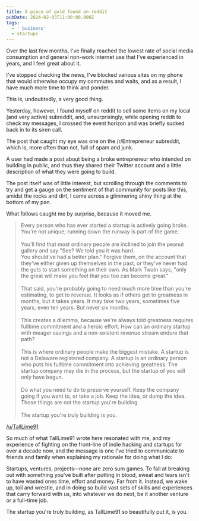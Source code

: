 ```yaml
---
title: A piece of gold found on reddit
pubDate: 2024-02-03T11:00:00.000Z
tags:
  - ' business'
  - startups
---
```


Over the last few months, I've finally reached the lowest rate of social media consumption and general non-work internet use that I've experienced in years, and I feel great about it.

I've stopped checking the news, I've blocked various sites on my phone that would otherwise occupy my commutes and waits, and as a result, I have much more time to think and ponder.

This is, undoubtedly, a very good thing.

Yesterday, however, I found myself on reddit to sell some items on my local (and very active) subreddit, and, unsurprisingly, while opening reddit to check my messages, I crossed the event horizon and was briefly sucked back in to its siren call.

The post that caught my eye was one on the /r/Entrepreneur subreddit, which is, more often than not, full of spam and junk.

A user had made a post about being a broke entrepreneur who intended on building in public, and thus they shared their Twitter account and a little description of what they were going to build.

The post itself was of little interest, but scrolling through the comments to try and get a gauge on the sentiment of that community for posts like this, amidst the rocks and dirt, I came across a glimmering shiny thing at the bottom of my pan.

What follows caught me by surprise, because it moved me.

> Every person who has ever started a startup is actively going broke. You're not unique; running down the runway is part of the game.\
> \
> You'll find that most ordinary people are inclined to join the peanut gallery and say "See? We told you it was hard. \
> You should've had a better plan." Forgive them, on the account that they've either given up themselves in the past, or they've never had the guts to start something on their own. As Mark Twain says, "only the great will make you feel that you too can become great."\
> \
> That said, you're probably going to need much more time than you're estimating, to get to revenue. It looks as if others get to greatness in months, but it takes years. It may take two years, sometimes five years, even ten years. But never six months.\
> \
> This creates a dilemma, because we're always told greatness requires fulltime commitment and a heroic effort. How can an ordinary startup with meager savings and a non-existent revenue stream endure that path?\
> \
> This is where ordinary people make the biggest mistake. A startup is not a Delaware registered company. A startup is an ordinary person who puts his fulltime commitment into achieving greatness. The startup company may die in the process, but the startup of you will only have begun.\
> \
> Do what you need to do to preserve yourself. Keep the company going if you want to, or take a job. Keep the idea, or dump the idea. Those things are not the startup you're building.\
> \
> The startup you're truly building is you.

[/u/TallLime91](https://www.reddit.com/r/Entrepreneur/comments/1agzpof/comment/kokus61/?utm_source=share\&utm_medium=web2x\&context=3)

So much of what TallLime91 wrote here resonated with me, and my experience of fighting on the front-line of indie hacking and startups for over a decade now, and the message is one I've tried to communicate to friends and family when explaining my rationale for doing what I do:

Startups, ventures, projects—none are zero sum games. To fail at breaking out with something you've built after putting in blood, sweat and tears isn't to have wasted ones time, effort and money. Far from it. Instead, we wake up, toil and wrestle, and in doing so build vast sets of skills and experiences that carry forward with us, into whatever we do next, be it another venture or a full-time job.

The startup you're truly building, as TallLime91 so beautifully put it, is you.

